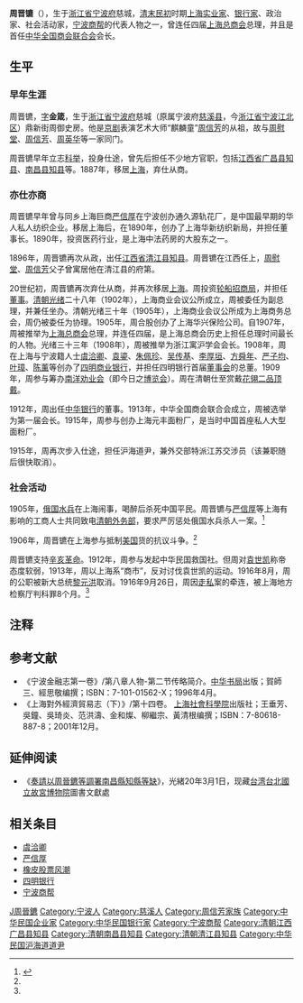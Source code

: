 '''周晋镳'''（{{bd|1847年||1927年||Zhou周}}），生于[[浙江省|浙江省]][[宁波府|宁波府]]慈城，[[清朝|清末]][[中华民国|民初]]时期[[上海|上海]][[实业家|实业家]]、[[银行家|银行家]]、政治家、社会活动家，[[宁波商帮|宁波商帮]]的代表人物之一，曾连任四届[[上海总商会|上海总商会]]总理，并且是首任[[中华全国商会联合会|中华全国商会联合会]]会长。

==生平==
===早年生涯===
周晋镳，[[表字|字]]'''金箴'''，生于[[浙江省|浙江省]][[宁波府|宁波府]]慈城（原属宁波府[[慈溪县|慈溪县]]，今[[浙江省|浙江省]][[宁波|宁波]][[江北区_(宁波市)|江北区]]）鼎新街周御史房。他是[[京剧|京剧]]表演艺术大师“麒麟童”[[周信芳|周信芳]]的从祖，故与[[周慰堂|周慰堂]]、[[周信芳|周信芳]]、[[周英华|周英华]]等一家同门。

周晋镳早年立志[[科举|科举]]，投身仕途，曾先后担任不少地方官职，包括[[江西省|江西省]][[广昌县|广昌县]][[知县|知县]]、[[南昌县|南昌县]][[知县|知县]]等。1887年，移居[[上海|上海]]，弃仕从商。

===亦仕亦商===
周晋镳早年曾与同乡上海巨商[[严信厚|严信厚]]在宁波创办通久源轨花厂，是中国最早期的华人私人纺织企业。移居上海后，在1890年，创办了上海华新纺织新局，并担任董事长。1890年，投资医药行业，是上海中法药房的大股东之一。

1896年，周晋镳再次从政，出任[[江西省|江西省]][[清江县|清江县]][[知县|知县]]。周晋镳在江西任上，[[周慰堂|周慰堂]]、[[周信芳|周信芳]]父子曾寓居他在清江县的府第。

20世纪初，周晋镳再次弃仕从商，并再次移居[[上海|上海]]。周投资[[招商局集團|轮船招商局]]，并担任[[董事|董事]]。[[清朝|清朝]][[光绪|光绪]]二十八年（1902年），上海商业会议公所成立，周被委任为副总理，并兼任坐办。清朝光绪三十年（1905年），上海商业会议公所成为上海商务总会，周仍被委任为协理。1905年，周合股创办了上海华兴保险公司。自1907年，周被推举为[[上海总商会|上海总商会]]总理，并连任四届，是上海总商会历史上担任总理时间最长的人物。光绪三十三年（1908年），周被推举为浙江寓沪学会会长。1908年，周在上海与宁波籍人士[[虞洽卿|虞洽卿]]、[[袁鎏|袁鎏]]、[[朱佩珍|朱佩珍]]、[[吴传基|吴传基]]、[[李厚垣|李厚垣]]、[[方舜年|方舜年]]、[[严子均|严子均]]、[[叶璋|叶璋]]、[[陈薰|陈薰]]等创办了[[四明银行|四明商业银行]]，并担任四明银行首届[[董事会|董事会]]的总董。1909年，周参与筹办[[南洋勸業會|南洋劝业会]]（即今日之[[博览会|博览会]]）。周在清朝仕至赏戴[[清朝官员服饰|花翎二品顶戴]]。

1912年，周出任[[中华银行|中华银行]]的董事。1913年，中华全国商会联合会成立，周被选举为第一届会长。1915年，周参与创办上海元丰面粉厂，是当时中国首座私人大型面粉厂。

1915年，周再次步入仕途，担任沪海道尹，兼外交部特派江苏交涉员（该兼职随后很快取消）。

===社会活动===
1905年，[[俄国|俄国]][[水兵|水兵]]在上海闹事，喝醉后杀死中国平民。周晋镳与[[严信厚|严信厚]]等上海有影响的工商人士共同致电[[清朝|清朝]][[外务部|外务部]]，要求严厉惩处俄国水兵杀人一案。<ref name="周晉鑣上海">{{cite web |url=http://www.shtong.gov.cn/newsite/node2/node2247/node4603/node79844/node79846/userobject1ai102462.html |title=周晋镳（1847～？） |publisher=上海市地方志办公室 |accessdate=2011年11月22日 |archive-date=2019年4月20日 |archive-url=https://web.archive.org/web/20190420072344/http://www.shtong.gov.cn/newsite/node2/node2247/node4603/node79844/node79846/userobject1ai102462.html |dead-url=no }}</ref>

1906年，周晋镳在上海参与抵制[[美国|美国]]货的抗议斗争。<ref name="周晉鑣上海"/>

周晋镳支持[[辛亥革命|辛亥革命]]。1912年，周参与发起中华民国救国社。但周对[[袁世凯|袁世凯]]称帝态度软弱，1913年，周以上海系“商市”，反对讨伐袁世凯的运动。1916年8月，周的公职被新大总统[[黎元洪|黎元洪]]取消。1916年9月26日，周因[[走私|走私]]案的牵连，被上海地方检察厅判科罪8个月。<ref name="周晉鑣上海"/>

==注释==
{{reflist}}

==参考文献==
* 《宁波金融志第一卷》/第八章人物-第二节传略简介。[[中华书局|中华书局]]出版；賀師三、經思敬编撰；ISBN：7-101-01562-X；1996年4月。
* 《上海對外經濟貿易志（下）》/第十四卷。	[[上海社會科學院|上海社會科學院]]出版社；王垂芳、吳鐘、吳琦炎、范洪濤、金和燦、柳繼宗、黃清根编撰；ISBN：7-80618-887-8；2001年12月。

==延伸阅读==
* 《[http://catalog.digitalarchives.tw/Exhibition/Detail.jsp?OID=1474693 奏請以周晉鑣等調署南昌縣知縣等缺]》，光緒20年3月1日，现藏[[台湾|台湾]][[台北|台北]][[國立故宮博物院|國立故宮博物院]]圖書文獻處

==相关条目==
* [[虞洽卿|虞洽卿]]
* [[严信厚|严信厚]]
* [[橡皮股票风潮|橡皮股票风潮]]
* [[四明银行|四明银行]]
* [[宁波商帮|宁波商帮]]

{{上海市市长}}
{{DEFAULTSORT:Zhou周}}
[[Category:周姓|J周晉鑣]]
[[Category:宁波人|Category:宁波人]]
[[Category:慈溪人|Category:慈溪人]]
[[Category:周信芳家族|Category:周信芳家族]]
[[Category:中华民国企业家|Category:中华民国企业家]]
[[Category:中华民国银行家|Category:中华民国银行家]]
[[Category:宁波商帮|Category:宁波商帮]]
[[Category:清朝江西广昌县知县|Category:清朝江西广昌县知县]]
[[Category:清朝南昌县知县|Category:清朝南昌县知县]]
[[Category:清朝清江县知县|Category:清朝清江县知县]]
[[Category:中华民国沪海道道尹|Category:中华民国沪海道道尹]]